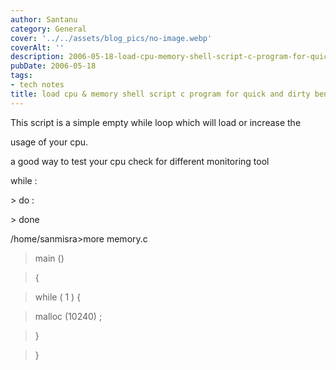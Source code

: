 ```yaml
---
author: Santanu
category: General
cover: '../../assets/blog_pics/no-image.webp'
coverAlt: ''
description: 2006-05-18-load-cpu-memory-shell-script-c-program-for-quick-and-dirty-benchmark
pubDate: 2006-05-18
tags:
- tech notes
title: load cpu & memory shell script c program for quick and dirty benchmark
---
```


This script is a simple empty while loop which will load or increase the

usage of your cpu.  

a good way to test your cpu check for different monitoring tool  

  



while :  

&gt; do :  

&gt; done  

  

/home/sanmisra&gt;more memory.c  



> main ()  

> {  

> while ( 1 ) {  

> malloc (10240) ;  

> }  

> }